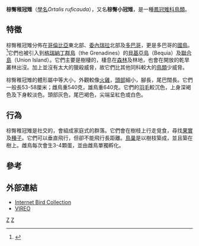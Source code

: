 {{Speciesbox
| taxon = Ortalis ruficauda
| status = LC
| status_system = IUCN3.1
| status_ref = <ref name=iucn>{{IUCN2006|assessors=BirdLife International|year=2004|id=46959|title=Ortalis ruficauda|downloaded=2006-05-11}}</ref>
| image = Rufous-vented Chachalaca - Guacharaca del Norte (Ortalis ruficauda) (8629080871).jpg
| binomial_authority = [[William_Jardine_(naturalist)|Jardine]], 1847
}}

'''棕臀稚冠雉'''（[[學名|學名]]''Ortalis ruficauda''），又名'''棕臀小冠雉'''，是一種[[鳳冠雉科|鳳冠雉科]][[鳥類|鳥類]]。

==特徵==
棕臀稚冠雉分佈在[[哥倫比亞|哥倫比亞]]東北部、[[委內瑞拉|委內瑞拉]]北部及[[多巴哥|多巴哥]]，更是多巴哥的[[國鳥|國鳥]]。<ref>{{cite book|last=ffrench|first=Richard|title=A Guide to the Birds of Trinidad and Tobago|edition=2nd edition|year=1991|publisher=Comstock Publishing|isbn=0-8014-9792-2}}</ref>它們也被引入到[[格瑞納丁群島|格瑞納丁群島]]（the Grenadines）的[[貝基亞島|貝基亞島]]（Bequia）及[[聯合島|聯合島]]（Union Island）。它們主要是樹棲的，棲息在[[森林|森林]]及林地，也會在開放的乾旱叢林出沒。加上並沒有太大的獵殺威脅，故它們比其他同科較大的[[鳥類|鳥類]]少威脅。

棕臀稚冠雉的體形屬中等大小，外觀較像[[火雞|火雞]]，[[頭部|頭部]]細小，腳長，尾巴闊長。它們一般長53-58厘米；雌鳥重540克，雄鳥重640克。它們的[[羽毛|羽毛]]較沉色，上身深褐色及下身較淡色。頭部灰色，尾巴褐色，尖端呈紅色或白色。

==行為==
棕臀稚冠雉是社交的，會組成家庭式的群落。它們會在樹枝上行走覓食，尋找[[果實|果實]]及[[種子|種子]]。它們可以垂直飛行，但卻不能飛行長距離。[[巢|鳥巢]]是以樹枝築成，並且築在樹上。雌鳥每次會生3-4顆蛋，並由雌鳥單獨孵化。

==參考==
{{reflist}}

==外部連結==
* [http://ibc.hbw.com/ibc/phtml/especie.phtml?idEspecie=893 Internet Bird Collection] {{Wayback|url=http://ibc.hbw.com/ibc/phtml/especie.phtml?idEspecie=893 |date=20071007142817 }}
* [http://vireo.acnatsci.org/search.html?VIREO_SESSION_ID=9127c0e786812f2f771137de6667262e&Form=Search&SEARCHBY=Common&KEYWORDS=rufous-vented+chachalaca&showwhat=images&AGE=All&SEX=All VIREO] {{Wayback|url=http://vireo.acnatsci.org/search.html?VIREO_SESSION_ID=9127c0e786812f2f771137de6667262e&Form=Search&SEARCHBY=Common&KEYWORDS=rufous-vented+chachalaca&showwhat=images&AGE=All&SEX=All |date=20110516074824 }}

{{Taxonbar}}
[[Category:稚冠雉屬|Z]]
[[Category:1847年描述的鸟类|Z]]